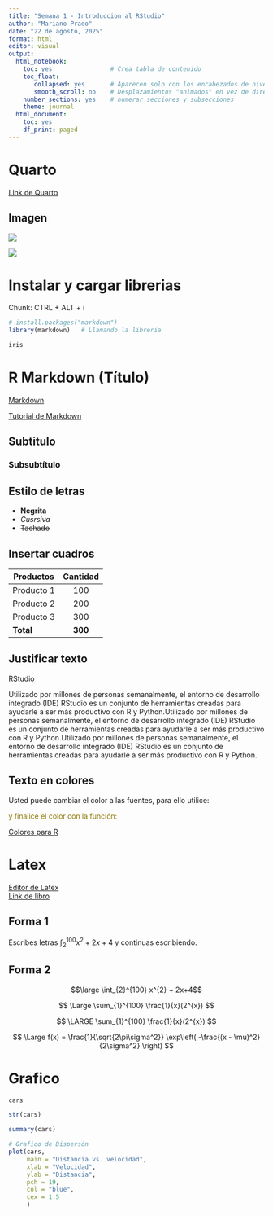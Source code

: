 ```yaml
---
title: "Semana 1 - Introduccion al RStudio"
author: "Mariano Prado"
date: "22 de agosto, 2025"
format: html
editor: visual
output:
  html_notebook:
    toc: yes                # Crea tabla de contenido
    toc_float:             
       collapsed: yes       # Aparecen solo con los encabezados de nivel superior
       smooth_scroll: no    # Desplazamientos "animados" en vez de directos
    number_sections: yes    # numerar secciones y subsecciones
    theme: journal
  html_document:
    toc: yes
    df_print: paged
---
```


# Quarto

[Link de Quarto](https://quarto.org/)

## Imagen

![](images/quarto-01.png){fig-align="center"}

![](https://www.r-project.org/Rlogo.png){fig-align="center"}

# Instalar y cargar librerias

Chunk: CTRL + ALT + i

```r
# install.packages("markdown")
library(markdown)   # Llamando la libreria
```

```r
iris
```

# R Markdown (Título)

[Markdown](https://rmarkdown.rstudio.com/)\

[Tutorial de Markdown](https://tutorialmarkdown.com/sintaxis-extendida)

## Subtitulo

### Subsubtítulo

## Estilo de letras

-   **Negrita**
-   *Cusrsiva*
-   ~~Tachado~~

## Insertar cuadros

| Productos  | Cantidad |
|------------|:--------:|
| Producto 1 |   100    |
| Producto 2 |   200    |
| Producto 3 |   300    |
| **Total**  | **300**  |

## Justificar texto

::: text-justify
RStudio

Utilizado por millones de personas semanalmente, el entorno de desarrollo integrado (IDE) RStudio es un conjunto de herramientas creadas para ayudarle a ser más productivo con R y Python.Utilizado por millones de personas semanalmente, el entorno de desarrollo integrado (IDE) RStudio es un conjunto de herramientas creadas para ayudarle a ser más productivo con R y Python.Utilizado por millones de personas semanalmente, el entorno de desarrollo integrado (IDE) RStudio es un conjunto de herramientas creadas para ayudarle a ser más productivo con R y Python.
:::

## Texto en colores

Usted puede cambiar el color a las fuentes, para ello utilice:

[y finalice el color con la función:]{style="color:#8B7500"}

[Colores para R](https://r-charts.com/es/colores/)

# Latex

[Editor de Latex](https://latexeditor.lagrida.com/#google_vignette)\
[Link de libro](https://www.latex-project.org/help/books/#spanish)

## Forma 1

Escribes letras $\int_{2}^{100} x^{2} + 2x+4$ y continuas escribiendo.

## Forma 2

$$\large   \int_{2}^{100} x^{2} + 2x+4$$

$$
\Large    \sum_{1}^{100} \frac{1}{x}(2^{x})
$$

$$
\LARGE   \sum_{1}^{100} \frac{1}{x}(2^{x})
$$

$$
\Large f(x) = \frac{1}{\sqrt{2\pi\sigma^2}} \exp\left( -\frac{(x - \mu)^2}{2\sigma^2} \right)
$$

# Grafico

```r
cars
```

```r
str(cars)
```

```r
summary(cars)
```

```r
# Grafico de Dispersón
plot(cars,
     main = "Distancia vs. velocidad",
     xlab = "Velocidad",
     ylab = "Distancia",
     pch = 19,
     col = "blue",
     cex = 1.5
     )
```
